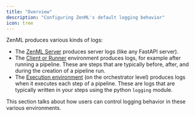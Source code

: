 ```yaml
---
title: "Overview"
description: "Configuring ZenML's default logging behavior"
icon: tree
---
```


ZenML produces various kinds of logs:

* The [ZenML Server](/v/0.67.0/versions/0.66.0/getting-started/deploying-zenml) produces server logs (like any FastAPI server).
* The [Client or Runner](/v/0.67.0/versions/0.66.0/how-to/configure-python-environments#client-environment-or-the-runner-environment) environment produces logs, for example after running a pipeline. These are steps that are typically before, after, and during the creation of a pipeline run.
* The [Execution environment](/v/0.67.0/versions/0.66.0/how-to/configure-python-environments#execution-environments) (on the orchestrator level) produces logs when it executes each step of a pipeline. These are logs that are typically written in your steps using the python `logging` module.

This section talks about how users can control logging behavior in these various environments.
